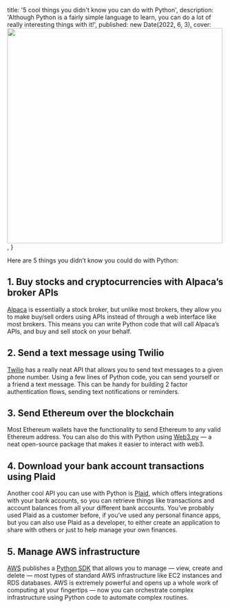 


  title: '5 cool things you didn\'t know you can do with Python',
  description: 'Although Python is a fairly simple language to learn, you can do a lot of really interesting things with it!',
  published: new Date(2022, 6, 3),
  cover: <Image src="/pythonlogo.png" height="500" width="500" />,
}

Here are 5 things you didn’t know you could do with Python:

## 1. Buy stocks and cryptocurrencies with Alpaca’s broker APIs

[Alpaca](https://alpaca.markets/) is essentially a stock broker, but unlike most brokers, they allow you to make buy/sell orders using APIs instead of through a web interface like most brokers. This means you can write Python code that will call Alpaca’s APIs, and buy and sell stock on your behalf.

## 2. Send a text message using Twilio

[Twilio](https://www.twilio.com/) has a really neat API that allows you to send text messages to a given phone number. Using a few lines of Python code, you can send yourself or a friend a text message. This can be handy for building 2 factor authentication flows, sending text notifications or reminders.

## 3. Send Ethereum over the blockchain

Most Ethereum wallets have the functionality to send Ethereum to any valid Ethereum address. You can also do this with Python using [Web3.py](https://web3py.readthedocs.io/en/stable/) — a neat open-source package that makes it easier to interact with web3.

## 4. Download your bank account transactions using Plaid

Another cool API you can use with Python is [Plaid](https://plaid.com/), which offers integrations with your bank accounts, so you can retrieve things like transactions and account balances from all your different bank accounts. You’ve probably used Plaid as a customer before, if you’ve used any personal finance apps, but you can also use Plaid as a developer, to either create an application to share with others or just to help manage your own finances.

## 5. Manage AWS infrastructure

[AWS](https://aws.amazon.com/) publishes a [Python SDK](https://aws.amazon.com/sdk-for-python/) that allows you to manage — view, create and delete — most types of standard AWS infrastructure like EC2 instances and RDS databases. AWS is extremely powerful and opens up a whole work of computing at your fingertips — now you can orchestrate complex infrastructure using Python code to automate complex routines.

